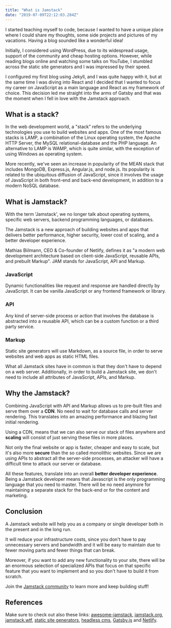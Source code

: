 ```yaml
---
title: "What is Jamstack"
date: "2019-07-09T22:12:03.284Z"
---
```


I started teaching myself to code, because I wanted to have a unique place where I could share my thoughts, some side projects and pictures of my vacations. Having a blog sounded like a wonderful idea!

Initially, I considered using WordPress, due to its widespread usage, support of the community and cheap hosting options.
However, while reading blogs online and watching some talks on YouTube, I stumbled across the static site generators and I was impressed by their speed.

I configured my first blog using Jekyll, and I was quite happy with it, but at the same time I was diving into React and I decided that I wanted to focus my career on JavaScript as a main language and React as my framework of choice.
This decision led me straight into the arms of Gatsby and that was the moment when I fell in love with the Jamstack approach.

## What is a stack?

In the web development world, a "stack” refers to the underlying technologies you use to build websites and apps.
One of the most famous stacks is LAMP, a combination of the Linux operating system, the Apache HTTP Server, the MySQL relational-database and the PHP language.
An alternative to LAMP is WAMP, which is quite similar, with the exception of using Windows as operating system.

More recently, we've seen an increase in popularity of the MEAN stack that includes MongoDB, Express.js, Angular.js, and node.js. Its popularity is related to the ubiquitous diffusion of JavaScript, since it involves the usage of JavaScript in both front-end and back-end development, in addition to a modern NoSQL database.

## What is Jamstack?

With the term 'Jamstack', we no longer talk about operating systems, specific web servers, backend programming languages, or databases.

The Jamstack is a new approach of building websites and apps that delivers better performance, higher security, lower cost of scaling, and a better developer experience.

Mathias Biilmann, CEO & Co-founder of Netlify, defines it as "a modern web development architecture based on client-side JavaScript, reusable APIs, and prebuilt Markup". JAM stands for JavaScript, API and Markup.

### JavaScript

Dynamic functionalities like request and response are handled directly by JavaScript. It can be vanilla JavaScript or any frontend framework or library.

### API

Any kind of server-side process or action that involves the database is abstracted into a reusable API, which can be a custom function or a third party service.

### Markup

Static site generators will use Markdown, as a source file, in order to serve websites and web apps as static HTML files.

What all Jamstack sites have in common is that they don't have to depend on a web server. Additionally, in order to build a Jamstack site, we don't need to include all attributes of JavaScript, APIs, and Markup.

## Why the Jamstack?

Combining JavaScript with API and Markup allows us to pre-built files and serve them over a **CDN**. No need to wait for database calls and server rendering. This translates into an amazing performance and blazing fast initial rendering.

Using a CDN, means that we can also serve our stack of files anywhere and **scaling** will consist of just serving these files in more places.

Not only the final website or app is faster, cheaper and easy to scale, but it's also more **secure** than the so called monolithic websites. Since we are using APIs to abstract all the server-side processes, an attacker will have a difficult time to attack our server or database.

All these features, translate into an overall **better developer experience**. Being a Jamstack developer means that Javascript is the only programming language that you need to master. There will be no need anymore for maintaining a separate stack for the back-end or for the content and marketing.

## Conclusion

A Jamstack website will help you as a company or single developer both in the present and in the long run.

It will reduce your infrastructure costs, since you don't have to pay unnecessary servers and bandwidth and it will be easy to maintain due to fewer moving parts and fewer things that can break.

Moreover, if you want to add any new functionality to your site, there will be an enormous selection of specialized APIs that focus on that specific feature that you want to implement and so you don't have to build it from scratch.

Join the [Jamstack community](https://jamstack.org/community) to learn more and keep building stuff!

## References

Make sure to check out also these links: [awesome-jamstack](https://github.com/automata/awesome-jamstack), [jamstack.org](https://jamstack.org), [jamstack.wtf](https://jamstack.wtf), [static site generators](https://www.staticgen.com), [headless cms](https://headlesscms.org), [Gatsby.js](https://www.gatsbyjs.org) and [Netlify](https://www.netlify.com).
